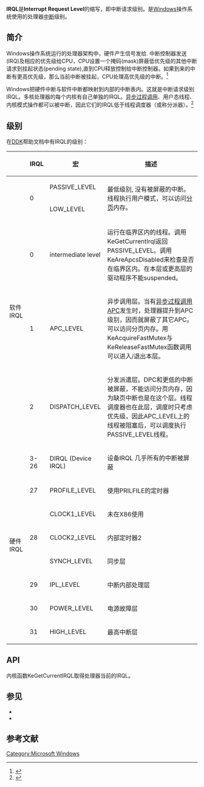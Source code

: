 '''IRQL'''是'''Interrupt Request Level'''的缩写，即中断请求级别。是[[Windows_NT|Windows]]操作系统使用的处理器[[中断|中断]]级别。
==简介==
Windows操作系统运行的处理器架构中，硬件产生信号发给{{tsl|en|Programmable Interrupt Controller|可编程中断控制器}}. 中断控制器发送{{tsl|en|Interrupt request (PC architecture)|中断请求}} (IRQ)及相应的优先级给CPU，CPU设置一个掩码(mask)屏蔽低优先级的其他中断请求到挂起状态(pending state),直到CPU释放控制给中断控制器。如果到来的中断有更高优先级，那么当前中断被挂起，CPU处理高优先级的中断。<ref name="russinovich">{{citation|url=http://windowsitpro.com/systems-management/inside-nts-interrupt-handling|title=Inside NT's Interrupt Handling|last=Russinovich|first=Mark|author-link=Mark Russinovich|work=[[Windows_IT_Pro|Windows IT Pro]]|date=October 31, 1997|publisher=[[Penton_Media|Penton Media]]|access-date=2016-08-19|archive-url=https://web.archive.org/web/20160913190926/http://windowsitpro.com/systems-management/inside-nts-interrupt-handling|archive-date=2016-09-13|dead-url=yes}}</ref>

Windows把硬件中断与软件中断都映射到内部的中断表内。这就是中断请求级别IRQL。多核处理器的每个内核有自己单独的IRQL。[[异步过程调用|异步过程调用]]、用户态线程、内核模式操作都可以被中断，因此它们的IRQL低于线程调度器（或称分派器）。<ref name="ms_irql_thead">{{citation|url=http://download.microsoft.com/download/e/b/a/eba1050f-a31d-436b-9281-92cdfeae4b45/irql_thread.doc|title=Scheduling, Thread Context, and IRQL|date=April 26, 2016|publisher=[[Microsoft|Microsoft]]|pages=6–7|access-date=2016-08-19|archive-url=https://web.archive.org/web/20161022141500/http://download.microsoft.com/download/e/b/a/eba1050f-a31d-436b-9281-92cdfeae4b45/irql_thread.doc|archive-date=2016-10-22|dead-url=yes}}</ref>

==级别==
在[[DDK|DDK]]帮助文档中有IRQL的级别：
{| class="wikitable"
|-
!   !! IRQL !! 宏 !! 描述
|-
| rowspan="5" | 软件IRQL  || rowspan="2" | 0 || PASSIVE_LEVEL || rowspan="2" | 最低级别, 没有被屏蔽的中断。线程执行用户模式，可以访问[[分页|分页]]内存。
|-
|       LOW_LEVEL   
|-
|  0 || intermediate level   || 运行在临界区内的线程。调用KeGetCurrentIrql返回PASSIVE_LEVEL。调用KeAreApcsDisabled来检查是否在临界区内。在本层或更高层的驱动程序不能suspended。
|-
|  1 || APC_LEVEL   || 异步调用层。当有[[异步过程调用|异步过程调用]]APC发生时，处理器提升到APC级别，因而就屏蔽了其它APC。可以访问分页内存。用KeAcquireFastMutex与KeReleaseFastMutex函数调用可以进入/退出本层。 
|-
|  2 || DISPATCH_LEVEL  || 分发派遣层。DPC和更低的中断被屏蔽，不能访问分页内存，因为缺页中断也是在这个层。线程调度器也在此层，调度时只考虑优先级，因此APC_LEVEL上的线程被阻塞后，可以调度执行PASSIVE_LEVEL线程。
|-
| rowspan="8" | 硬件IRQL   || 3-26 || DIRQL (Device IRQL) ||  设备IRQL  几乎所有的中断被屏蔽
|-
|  27 || PROFILE_LEVEL || 使用PRILFILE的定时器
|-
|  rowspan="3" | 28 || CLOCK1_LEVEL || 未在X86使用
|-
|    CLOCK2_LEVEL  || 内部定时器2
|-
|    SYNCH_LEVEL || 同步层
|-
| 29 || IPL_LEVEL  || 中断内部处理层
|-
|  30 || POWER_LEVEL || 电源故障层
|-
|  31 || HIGH_LEVEL || 最高中断层 
|}

==API==
内核函数KeGetCurrentIRQL取得处理器当前的IRQL。
==参见==
* {{tsl|en|Interrupt priority level|中断优先级别}}
* {{tsl|en|Interrupt handler|中断处理程序}}

==参考文献==
<references />

[[Category:Microsoft_Windows|Category:Microsoft Windows]]